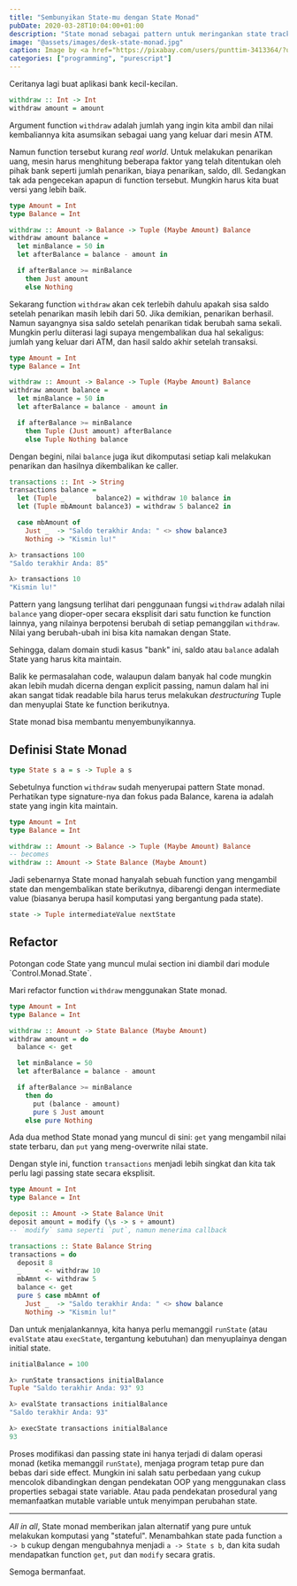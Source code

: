 ```yaml
---
title: "Sembunyikan State-mu dengan State Monad"
pubDate: 2020-03-28T10:04:00+01:00
description: "State monad sebagai pattern untuk meringankan state tracking dengan cara yang pure"
image: "@assets/images/desk-state-monad.jpg"
caption: Image by <a href="https://pixabay.com/users/punttim-3413364/?utm_source=link-attribution&amp;utm_medium=referral&amp;utm_campaign=image&amp;utm_content=1245954">Tim Gouw</a> from <a href="https://pixabay.com/?utm_source=link-attribution&amp;utm_medium=referral&amp;utm_campaign=image&amp;utm_content=1245954">Pixabay</a>
categories: ["programming", "purescript"]
---
```


Ceritanya lagi buat aplikasi bank kecil-kecilan.

```purescript
withdraw :: Int -> Int
withdraw amount = amount
```

Argument function `withdraw` adalah jumlah yang ingin kita ambil dan nilai kembaliannya kita asumsikan sebagai uang yang keluar dari mesin ATM.

Namun function tersebut kurang _real world_. Untuk melakukan penarikan uang, mesin harus menghitung beberapa faktor yang telah ditentukan oleh pihak bank seperti jumlah penarikan, biaya penarikan, saldo, dll. Sedangkan tak ada pengecekan apapun di function tersebut. Mungkin harus kita buat versi yang lebih baik.

```purescript
type Amount = Int
type Balance = Int

withdraw :: Amount -> Balance -> Tuple (Maybe Amount) Balance
withdraw amount balance =
  let minBalance = 50 in
  let afterBalance = balance - amount in

  if afterBalance >= minBalance
    then Just amount
    else Nothing
```

Sekarang function `withdraw` akan cek terlebih dahulu apakah sisa saldo setelah penarikan masih lebih dari 50. Jika demikian, penarikan berhasil. Namun sayangnya sisa saldo setelah penarikan tidak berubah sama sekali. Mungkin perlu diiterasi lagi supaya mengembalikan dua hal sekaligus: jumlah yang keluar dari ATM, dan hasil saldo akhir setelah transaksi.

```purescript
type Amount = Int
type Balance = Int

withdraw :: Amount -> Balance -> Tuple (Maybe Amount) Balance
withdraw amount balance =
  let minBalance = 50 in
  let afterBalance = balance - amount in

  if afterBalance >= minBalance
    then Tuple (Just amount) afterBalance
    else Tuple Nothing balance
```

Dengan begini, nilai `balance` juga ikut dikomputasi setiap kali melakukan penarikan dan hasilnya dikembalikan ke caller.

```purescript
transactions :: Int -> String
transactions balance =
  let (Tuple _        balance2) = withdraw 10 balance in
  let (Tuple mbAmount balance3) = withdraw 5 balance2 in

  case mbAmount of
    Just _  -> "Saldo terakhir Anda: " <> show balance3
    Nothing -> "Kismin lu!"

λ> transactions 100
"Saldo terakhir Anda: 85"

λ> transactions 10
"Kismin lu!"
```

Pattern yang langsung terlihat dari penggunaan fungsi `withdraw` adalah nilai `balance` yang dioper-oper secara eksplisit dari satu function ke function lainnya, yang nilainya berpotensi berubah di setiap pemanggilan `withdraw`. Nilai yang berubah-ubah ini bisa kita namakan dengan State.

Sehingga, dalam domain studi kasus "bank" ini, saldo atau `balance` adalah State yang harus kita maintain.

Balik ke permasalahan code, walaupun dalam banyak hal code mungkin akan lebih mudah dicerna dengan explicit passing, namun dalam hal ini akan sangat tidak readable bila harus terus melakukan _destructuring_ Tuple dan menyuplai State ke function berikutnya.

State monad bisa membantu menyembunyikannya.

## Definisi State Monad

```purescript
type State s a = s -> Tuple a s
```

Sebetulnya function `withdraw` sudah menyerupai pattern State monad. Perhatikan type signature-nya dan fokus pada Balance, karena ia adalah state yang ingin kita maintain.

```purescript "Balance -> Tuple (Maybe Amount) Balance" "State Balance (Maybe Amount)"
type Amount = Int
type Balance = Int

withdraw :: Amount -> Balance -> Tuple (Maybe Amount) Balance
-- becomes
withdraw :: Amount -> State Balance (Maybe Amount)
```

Jadi sebenarnya State monad hanyalah sebuah function yang mengambil state dan mengembalikan state berikutnya, dibarengi dengan intermediate value (biasanya berupa hasil komputasi yang bergantung pada state).

```purescript
state -> Tuple intermediateValue nextState
```

## Refactor

<Callout type="info">
  Potongan code State yang muncul mulai section ini diambil dari module `Control.Monad.State`.
</Callout>

Mari refactor function `withdraw` menggunakan State monad.

```purescript
type Amount = Int
type Balance = Int

withdraw :: Amount -> State Balance (Maybe Amount)
withdraw amount = do
  balance <- get

  let minBalance = 50
  let afterBalance = balance - amount

  if afterBalance >= minBalance
    then do
      put (balance - amount)
      pure $ Just amount
    else pure Nothing
```

Ada dua method State monad yang muncul di sini: `get` yang mengambil nilai state terbaru, dan `put` yang meng-overwrite nilai state.

Dengan style ini, function `transactions` menjadi lebih singkat dan kita tak perlu lagi passing state secara eksplisit.

```purescript
type Amount = Int
type Balance = Int

deposit :: Amount -> State Balance Unit
deposit amount = modify (\s -> s + amount)
-- `modify` sama seperti `put`, namun menerima callback

transactions :: State Balance String
transactions = do
  deposit 8
  _      <- withdraw 10
  mbAmnt <- withdraw 5
  balance <- get
  pure $ case mbAmnt of
    Just _  -> "Saldo terakhir Anda: " <> show balance
    Nothing -> "Kismin lu!"
```

Dan untuk menjalankannya, kita hanya perlu memanggil `runState` (atau `evalState` atau `execState`, tergantung kebutuhan) dan menyuplainya dengan initial state.

```purescript
initialBalance = 100

λ> runState transactions initialBalance
Tuple "Saldo terakhir Anda: 93" 93

λ> evalState transactions initialBalance
"Saldo terakhir Anda: 93"

λ> execState transactions initialBalance
93
```

Proses modifikasi dan passing state ini hanya terjadi di dalam operasi monad (ketika memanggil `runState`), menjaga program tetap pure dan bebas dari side effect. Mungkin ini salah satu perbedaan yang cukup mencolok dibandingkan dengan pendekatan OOP yang menggunakan class properties sebagai state variable. Atau pada pendekatan prosedural yang memanfaatkan mutable variable untuk menyimpan perubahan state.

---

_All in all_, State monad memberikan jalan alternatif yang pure untuk melakukan komputasi yang "stateful". Menambahkan state pada function `a -> b` cukup dengan mengubahnya menjadi `a -> State s b`, dan kita sudah mendapatkan function `get`, `put` dan `modify` secara gratis.

Semoga bermanfaat.
